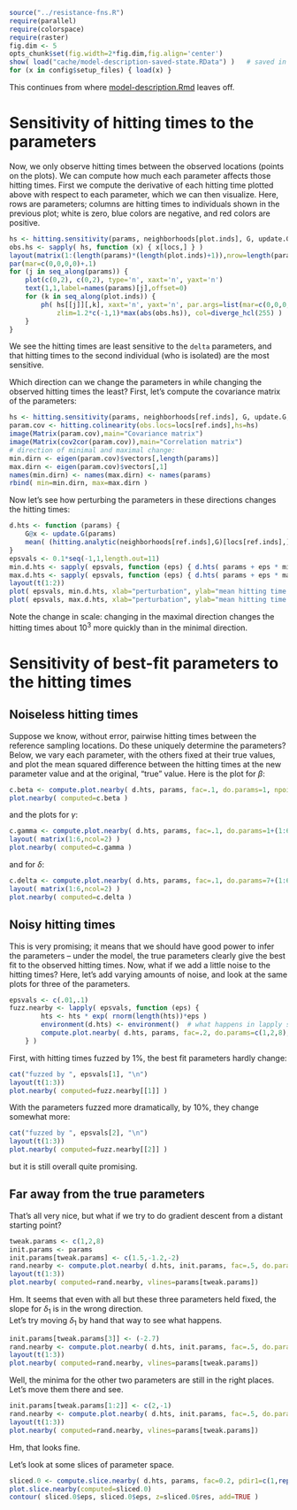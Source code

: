 ```r
source("../resistance-fns.R")
require(parallel)
require(colorspace)
require(raster)
fig.dim <- 5
opts_chunk$set(fig.width=2*fig.dim,fig.align='center')
show( load("cache/model-description-saved-state.RData") )   # saved in model-description.R
for (x in config$setup_files) { load(x) }
```

This continues from where [model-description.Rmd](model-description.html) leaves off.


Sensitivity of hitting times to the parameters
==============================================

Now, we only observe hitting times between the observed locations (points on the plots).
We can compute how much each parameter affects those hitting times.
First we compute the derivative of each hitting time plotted above with respect to each parameter,
which we can then visualize.
Here, rows are parameters; columns are hitting times to individuals shown in the previous plot;
white is zero, blue colors are negative, and red colors are positive.
```r
hs <- hitting.sensitivity(params, neighborhoods[plot.inds], G, update.G, layers, transfn, valfn, ndelta, ngamma)
obs.hs <- sapply( hs, function (x) { x[locs,] } )
layout(matrix(1:(length(params)*(length(plot.inds)+1)),nrow=length(params),byrow=TRUE))
par(mar=c(0,0,0,0)+.1)
for (j in seq_along(params)) {
    plot(c(0,2), c(0,2), type='n', xaxt='n', yaxt='n')
    text(1,1,label=names(params)[j],offset=0)
    for (k in seq_along(plot.inds)) {
        ph( hs[[j]][,k], xaxt='n', yaxt='n', par.args=list(mar=c(0,0,0,0)+.1), legend=FALSE, 
            zlim=1.2*c(-1,1)*max(abs(obs.hs)), col=diverge_hcl(255) )
    }
}
```
We see the hitting times are least sensitive to the `delta` parameters,
and that hitting times to the second individual (who is isolated) are the most sensitive.

Which direction can we change the parameters in while changing the observed hitting times the least?
First, let's compute the covariance matrix of the parameters:
```r
hs <- hitting.sensitivity(params, neighborhoods[ref.inds], G, update.G, layers, transfn, valfn, ndelta, ngamma)
param.cov <- hitting.colinearity(obs.locs=locs[ref.inds],hs=hs)
image(Matrix(param.cov),main="Covariance matrix")
image(Matrix(cov2cor(param.cov)),main="Correlation matrix")
# direction of minimal and maximal change:
min.dirn <- eigen(param.cov)$vectors[,length(params)]
max.dirn <- eigen(param.cov)$vectors[,1]
names(min.dirn) <- names(max.dirn) <- names(params)
rbind( min=min.dirn, max=max.dirn )
```
Now let's see how perturbing the parameters in these directions changes the hitting times:
```r
d.hts <- function (params) {
    G@x <- update.G(params)
    mean( (hitting.analytic(neighborhoods[ref.inds],G)[locs[ref.inds],] - hts[locs[ref.inds],ref.inds])^2 )
}
epsvals <- 0.1*seq(-1,1,length.out=11)
min.d.hts <- sapply( epsvals, function (eps) { d.hts( params + eps * min.dirn ) } )
max.d.hts <- sapply( epsvals, function (eps) { d.hts( params + eps * max.dirn ) } )
layout(t(1:2))
plot( epsvals, min.d.hts, xlab="perturbation", ylab="mean hitting time difference", main='minimal direction' )
plot( epsvals, max.d.hts, xlab="perturbation", ylab="mean hitting time difference", main='maximal direction' )
```
Note the change in scale: changing in the maximal direction changes the hitting times about $10^3$ more quickly than in the minimal direction.



Sensitivity of best-fit parameters to the hitting times
=======================================================

Noiseless hitting times
-----------------------

Suppose we know, without error,
pairwise hitting times between the reference sampling locations.
Do these uniquely determine the parameters?
Below, we vary each parameter, with the others fixed at their true values,
and plot the mean squared difference between the hitting times at the new parameter value
and at the original, "true" value.
Here is the plot for $\beta$:
```r
c.beta <- compute.plot.nearby( d.hts, params, fac=.1, do.params=1, npoints=11 )
plot.nearby( computed=c.beta )
```
and the plots for $\gamma$:
```r
c.gamma <- compute.plot.nearby( d.hts, params, fac=.1, do.params=1+(1:6), npoints=11 )
layout( matrix(1:6,ncol=2) )
plot.nearby( computed=c.gamma )
```
and for $\delta$:
```r
c.delta <- compute.plot.nearby( d.hts, params, fac=.1, do.params=7+(1:6), npoints=11 )
layout( matrix(1:6,ncol=2) )
plot.nearby( computed=c.delta )
```

Noisy hitting times
-------------------

This is very promising; it means that we should have good power to infer the parameters --
under the model, the true parameters clearly give the best fit to the observed hitting times.
Now, what if we add a little noise to the hitting times?
Here, let's add varying amounts of noise,
and look at the same plots for three of the parameters.
```r
epsvals <- c(.01,.1)
fuzz.nearby <- lapply( epsvals, function (eps) {
        hts <- hts * exp( rnorm(length(hts))*eps )
        environment(d.hts) <- environment()  # what happens in lapply stays in lapply
        compute.plot.nearby( d.hts, params, fac=.2, do.params=c(1,2,8), npoints=11 )
    } )
```
First, with hitting times fuzzed by 1%, the best fit parameters hardly change:
```r
cat("fuzzed by ", epsvals[1], "\n")
layout(t(1:3))
plot.nearby( computed=fuzz.nearby[[1]] )
```
With the parameters fuzzed more dramatically, by 10%, they change somewhat more:
```r
cat("fuzzed by ", epsvals[2], "\n")
layout(t(1:3))
plot.nearby( computed=fuzz.nearby[[2]] )
```
but it is still overall quite promising.


Far away from the true parameters
---------------------------------

That's all very nice, but what if we try to do gradient descent from a distant starting point?
```r
tweak.params <- c(1,2,8)
init.params <- params 
init.params[tweak.params] <- c(1.5,-1.2,-2)
rand.nearby <- compute.plot.nearby( d.hts, init.params, fac=.5, do.params=tweak.params, npoints=11 )
layout(t(1:3))
plot.nearby( computed=rand.nearby, vlines=params[tweak.params])
```
Hm.  It seems that even with all but these three parameters held fixed,
the slope for $\delta_1$ is in the wrong direction.  
Let's try moving $\delta_1$ by hand that way to see what happens.
```r
init.params[tweak.params[3]] <- (-2.7)
rand.nearby <- compute.plot.nearby( d.hts, init.params, fac=.5, do.params=tweak.params, npoints=11 )
layout(t(1:3))
plot.nearby( computed=rand.nearby, vlines=params[tweak.params])
```
Well, the minima for the other two parameters are still in the right places.  
Let's move them there and see.
```r
init.params[tweak.params[1:2]] <- c(2,-1)
rand.nearby <- compute.plot.nearby( d.hts, init.params, fac=.5, do.params=tweak.params, npoints=11 )
layout(t(1:3))
plot.nearby( computed=rand.nearby, vlines=params[tweak.params])
```
Hm, that looks fine.

Let's look at some slices of parameter space.
```r
sliced.0 <- compute.slice.nearby( d.hts, params, fac=0.2, pdir1=c(1,rep(0,length(params)-1)), pdir2=c(0,1,rep(0,length(params)-2)) )
plot.slice.nearby(computed=sliced.0)
contour( sliced.0$eps, sliced.0$eps, z=sliced.0$res, add=TRUE )
```
